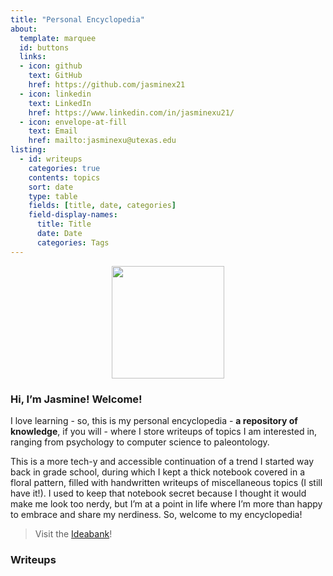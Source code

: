```yaml
---
title: "Personal Encyclopedia"
about:
  template: marquee
  id: buttons
  links:
  - icon: github
    text: GitHub
    href: https://github.com/jasminex21
  - icon: linkedin
    text: LinkedIn
    href: https://www.linkedin.com/in/jasminexu21/
  - icon: envelope-at-fill
    text: Email
    href: mailto:jasminexu@utexas.edu
listing:
  - id: writeups
    categories: true
    contents: topics
    sort: date
    type: table
    fields: [title, date, categories]
    field-display-names: 
      title: Title
      date: Date
      categories: Tags
---
```


<p align="center">
  <img src="flowers.png" width="180"/>
</p>

### Hi, I'm Jasmine! Welcome!

I love learning - so, this is my personal encyclopedia - **a repository of knowledge**, if you will - where I store writeups of topics I am interested in, ranging from psychology to computer science to paleontology. 

This is a more tech-y and accessible continuation of a trend I started way back in grade school, during which I kept a thick notebook covered in a floral pattern, filled with handwritten writeups of miscellaneous topics (I still have it!). I used to keep that notebook secret because I thought it would make me look too nerdy, but I'm at a point in life where I'm more than happy to embrace and share my nerdiness. So, welcome to my encyclopedia!

> Visit the [Ideabank](ideabank.qmd)!

### Writeups

::: {#writeups}
:::